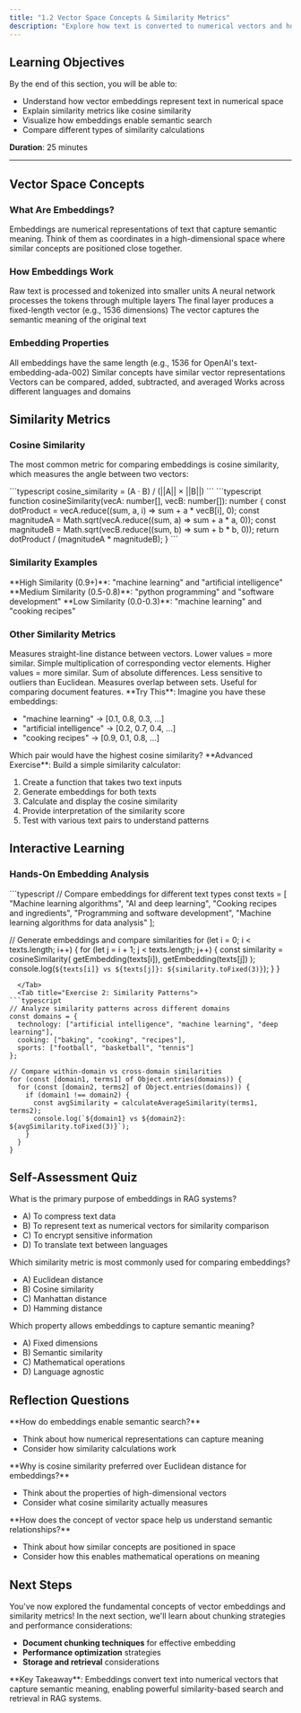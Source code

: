 ```yaml
---
title: "1.2 Vector Space Concepts & Similarity Metrics"
description: "Explore how text is converted to numerical vectors and how similarity metrics enable semantic search in RAG systems."
---
```



## Learning Objectives

By the end of this section, you will be able to:

- Understand how vector embeddings represent text in numerical space
- Explain similarity metrics like cosine similarity
- Visualize how embeddings enable semantic search
- Compare different types of similarity calculations

<Callout>**Duration**: 25 minutes</Callout>

---

## Vector Space Concepts

<VectorEmbeddings />

### What Are Embeddings?

Embeddings are numerical representations of text that capture semantic meaning. Think of them as coordinates in a high-dimensional space where similar concepts are positioned close together.

<MDXImage
  srcLight="/images/vector-space-light.png"
  srcDark="/images/vector-space-dark.png"
  width={600}
  height={400}
  alt="Vector Space Visualization"
/>

### How Embeddings Work

<Steps>
  <Step title="Text Input">
    Raw text is processed and tokenized into smaller units
  </Step>
  <Step title="Neural Processing">
    A neural network processes the tokens through multiple layers
  </Step>
  <Step title="Vector Output">
    The final layer produces a fixed-length vector (e.g., 1536 dimensions)
  </Step>
  <Step title="Semantic Representation">
    The vector captures the semantic meaning of the original text
  </Step>
</Steps>

### Embedding Properties

<Columns cols={2}>
  <Card title="Fixed Dimensions" icon="ruler">
    All embeddings have the same length (e.g., 1536 for OpenAI's
    text-embedding-ada-002)
  </Card>
  <Card title="Semantic Similarity" icon="target">
    Similar concepts have similar vector representations
  </Card>
</Columns>
<Columns cols={2}>
  <Card title="Mathematical Operations" icon="calculator">
    Vectors can be compared, added, subtracted, and averaged
  </Card>
  <Card title="Language Agnostic" icon="globe">
    Works across different languages and domains
  </Card>
</Columns>

## Similarity Metrics

### Cosine Similarity

The most common metric for comparing embeddings is cosine similarity, which measures the angle between two vectors:

<Tabs>
  <Tab title="Mathematical Formula">
```typescript
  cosine_similarity = (A · B) / (||A|| × ||B||)
```
  </Tab>
  <Tab title="Implementation">
```typescript
function cosineSimilarity(vecA: number[], vecB: number[]): number {
  const dotProduct = vecA.reduce((sum, a, i) => sum + a * vecB[i], 0);
  const magnitudeA = Math.sqrt(vecA.reduce((sum, a) => sum + a * a, 0));
  const magnitudeB = Math.sqrt(vecB.reduce((sum, b) => sum + b * b, 0));
  return dotProduct / (magnitudeA * magnitudeB);
}
```
  </Tab>
</Tabs>

### Similarity Examples

<Info>
  **High Similarity (0.9+)**: "machine learning" and "artificial intelligence"
</Info>

<Info>
  **Medium Similarity (0.5-0.8)**: "python programming" and "software
  development"
</Info>

<Info>
  **Low Similarity (0.0-0.3)**: "machine learning" and "cooking recipes"
</Info>

### Other Similarity Metrics

<Columns cols={2}>
  <Card title="Euclidean Distance" icon="ruler">
    Measures straight-line distance between vectors. Lower values = more
    similar.
  </Card>
  <Card title="Dot Product" icon="calculator">
    Simple multiplication of corresponding vector elements. Higher values = more
    similar.
  </Card>
</Columns>
<Columns cols={2}>
  <Card title="Manhattan Distance" icon="map">
    Sum of absolute differences. Less sensitive to outliers than Euclidean.
  </Card>
  <Card title="Jaccard Similarity" icon="intersection">
    Measures overlap between sets. Useful for comparing document features.
  </Card>
</Columns>

<Accordion title="🔬 Extension: Interactive Similarity Calculator">
<Note>
  **Try This**: Imagine you have these embeddings:
  <ul>
    <li>"machine learning" → [0.1, 0.8, 0.3, ...]</li>
    <li>"artificial intelligence" → [0.2, 0.7, 0.4, ...]</li>
    <li>"cooking recipes" → [0.9, 0.1, 0.8, ...]</li>
  </ul>
  Which pair would have the highest cosine similarity?
</Note>

<Info>
  **Advanced Exercise**: Build a simple similarity calculator:

1. Create a function that takes two text inputs
2. Generate embeddings for both texts
3. Calculate and display the cosine similarity
4. Provide interpretation of the similarity score
5. Test with various text pairs to understand patterns
   </Info>
</Accordion>

## Interactive Learning

### Hands-On Embedding Analysis

<Tabs>
  <Tab title="Exercise 1: Embedding Comparison">
```typescript
// Compare embeddings for different text types
const texts = [
  "Machine learning algorithms",
  "AI and deep learning",
  "Cooking recipes and ingredients",
  "Programming and software development",
  "Machine learning algorithms for data analysis"
];

// Generate embeddings and compare similarities
for (let i = 0; i < texts.length; i++) {
for (let j = i + 1; j < texts.length; j++) {
const similarity = cosineSimilarity(
getEmbedding(texts[i]),
getEmbedding(texts[j])
);
console.log(`${texts[i]} vs ${texts[j]}: ${similarity.toFixed(3)}`);
}
}

````
  </Tab>
  <Tab title="Exercise 2: Similarity Patterns">
```typescript
// Analyze similarity patterns across different domains
const domains = {
  technology: ["artificial intelligence", "machine learning", "deep learning"],
  cooking: ["baking", "cooking", "recipes"],
  sports: ["football", "basketball", "tennis"]
};

// Compare within-domain vs cross-domain similarities
for (const [domain1, terms1] of Object.entries(domains)) {
  for (const [domain2, terms2] of Object.entries(domains)) {
    if (domain1 !== domain2) {
      const avgSimilarity = calculateAverageSimilarity(terms1, terms2);
      console.log(`${domain1} vs ${domain2}: ${avgSimilarity.toFixed(3)}`);
    }
  }
}
````

  </Tab>
</Tabs>

## Self-Assessment Quiz

<AccordionGroup>
<Accordion title="Question 1: Embeddings Purpose">
What is the primary purpose of embeddings in RAG systems?
<ul>
  <li>A) To compress text data</li>
  <li>B) To represent text as numerical vectors for similarity comparison</li>
  <li>C) To encrypt sensitive information</li>
  <li>D) To translate text between languages</li>
</ul>
</Accordion>

<Accordion title="Question 2: Similarity Metrics">
  Which similarity metric is most commonly used for comparing embeddings?
  <ul>
    <li>A) Euclidean distance</li>
    <li>B) Cosine similarity</li>
    <li>C) Manhattan distance</li>
    <li>D) Hamming distance</li>
  </ul>
</Accordion>

<Accordion title="Question 3: Vector Properties">
Which property allows embeddings to capture semantic meaning?
<ul>
  <li>A) Fixed dimensions</li>
  <li>B) Semantic similarity</li>
  <li>C) Mathematical operations</li>
  <li>D) Language agnostic</li>
</ul>
</Accordion>
</AccordionGroup>

## Reflection Questions

<AccordionGroup>
<Accordion title="Reflection 1: Semantic Search">
**How do embeddings enable semantic search?**

- Think about how numerical representations can capture meaning
- Consider how similarity calculations work
  </Accordion>

<Accordion title="Reflection 2: Similarity Metrics">
**Why is cosine similarity preferred over Euclidean distance for embeddings?**

- Think about the properties of high-dimensional vectors
- Consider what cosine similarity actually measures
  </Accordion>

<Accordion title="Reflection 3: Vector Space">
**How does the concept of vector space help us understand semantic relationships?**

- Think about how similar concepts are positioned in space
- Consider how this enables mathematical operations on meaning
  </Accordion>
</AccordionGroup>

## Next Steps

You've now explored the fundamental concepts of vector embeddings and similarity metrics! In the next section, we'll learn about chunking strategies and performance considerations:

- **Document chunking techniques** for effective embedding
- **Performance optimization** strategies
- **Storage and retrieval** considerations

<Info>
  **Key Takeaway**: Embeddings convert text into numerical vectors that capture
  semantic meaning, enabling powerful similarity-based search and retrieval in
  RAG systems.
</Info>
